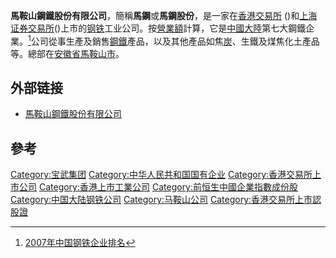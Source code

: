 {{distinguish|鞍鋼股份}}
{{Infobox Company |
  company_name = 馬鞍山鋼鐵股份有限公司 |
  company_logo = [[File:Masteel.gif|File:Masteel.gif]] |
  company_type = 國企控股[[上市公司|上市公司]] |
  company_slogan =  |
  industry = [[鋼鐵|鋼鐵]] |
  foundation = 1993年 |
  location = {{PRC}}<br>[[安徽省|安徽省]][[馬鞍山市|馬鞍山市]]|
  key_people = [[董事長|董事長]]： 顧建國<br />[[黨委書記|黨委書記]]：顧章根<br />[[總經理|總經理]]：朱昌逑|
  revenue = |
  profit =  |
  asset =  |
  market_value =  |
  num_employees =  |
  products = |
  parent = [[馬鋼(集團)控股有限公司|馬鋼(集團)控股有限公司]]|
  homepage = [http://www.magang.com.hk/ 馬鞍山鋼鐵股份有限公司]
}}

'''馬鞍山鋼鐵股份有限公司'''，簡稱'''馬鋼'''或'''馬鋼股份'''，是一家在[[香港交易所|香港交易所]] ({{sehk|0323}})和[[上海证券交易所|上海证券交易所]]({{sse|600808}})上市的[[钢铁|钢铁]]工业公司。按[[營業額|營業額]]計算，它是[[中國大陸|中國大陸]]第七大鋼鐵企業。<ref>[http://www.cfotime.com/n/news/72770 2007年中国钢铁企业排名]{{dead link|date=2018年5月 |bot=InternetArchiveBot |fix-attempted=yes }}</ref>公司從事生產及銷售[[鋼鐵|鋼鐵]]產品，以及其他產品如焦[[炭|炭]]、生鐵及煤焦化土產品等。總部在[[安徽省|安徽省]][[馬鞍山市|馬鞍山市]]。

== 外部链接 ==
* [http://www.magang.com.hk/ 馬鞍山鋼鐵股份有限公司] {{Wayback|url=http://www.magang.com.hk/ |date=20210311153930 }}

== 參考 ==
{{reflist}}

{{HK-corp-stub}}
[[Category:宝武集团|Category:宝武集团]]
[[Category:中华人民共和国国有企业|Category:中华人民共和国国有企业]]
[[Category:香港交易所上市公司|Category:香港交易所上市公司]]
[[Category:香港上市工業公司|Category:香港上市工業公司]]
[[Category:前恒生中國企業指數成份股|Category:前恒生中國企業指數成份股]]
[[Category:中国大陆钢铁公司|Category:中国大陆钢铁公司]]
[[Category:马鞍山公司|Category:马鞍山公司]]
[[Category:香港交易所上市認股證|Category:香港交易所上市認股證]]
